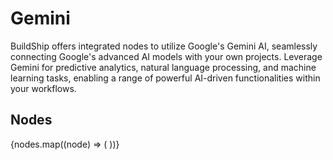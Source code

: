 
# Gemini

BuildShip offers integrated nodes to utilize Google's Gemini AI, seamlessly connecting Google's advanced AI models with
your own projects. Leverage Gemini for predictive analytics, natural language processing, and machine learning tasks,
enabling a range of powerful AI-driven functionalities within your workflows.

## Nodes

<Cards num={3}>
  {nodes.map((node) => (
    <NodeCard
      key={node.meta.id}
      title={node.meta.name}
      image={node.meta.icon.url}
      href={`/showcase/gemini/${node.meta.id}`}
    />
  ))}
</Cards>
